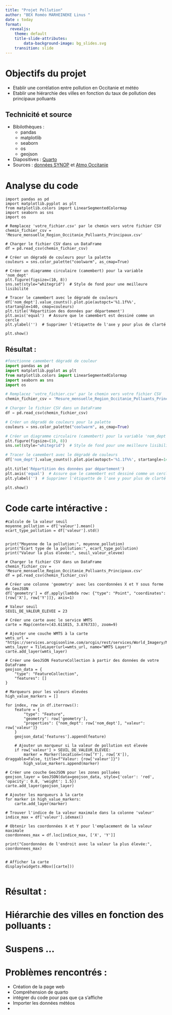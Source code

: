 ```yaml
---
title: "Projet Pollution"
author: "BEX Roméo MARHEINEKE Linus "
date : today
format:
  revealjs: 
    theme: default
    title-slide-attributes:
        data-background-image: bg_slides.svg 
    transition: slide
---
```


# Objectifs du projet {background-color="#CAFFEF"}
::: {.incremental}
- Etablir une corrélation entre pollution en Occitanie et météo 
- Etablir une hiérarchie des villes en fonction du taux de pollution des principaux polluants 
:::


## Technicité et source {background-color="#CAFFEF"}
:::{.incremental}
- Bibilothèques : 
    + pandas
    + matplotlib
    + seaborn
    + os
    + geojson
  
- Diapositives : [Quarto](https://quarto.org/)
- Sources : [données SYNOP](https://public.opendatasoft.com/explore/dataset/donnees-synop-essentielles-omm/api/?sort=date)
           et [Atmo Occitanie](https://data-atmo-occitanie.opendata.arcgis.com/pages/liste-des-flux)
:::

## {background-video="video.mp4" background-video-loop="true" background-video-muted="true"}



# Analyse du code {background-color="#CAFFEF"}
```.python

import pandas as pd
import matplotlib.pyplot as plt
from matplotlib.colors import LinearSegmentedColormap
import seaborn as sns
import os 

# Remplacez 'votre_fichier.csv' par le chemin vers votre fichier CSV
chemin_fichier_csv = 'Mesure_mensuelle_Region_Occitanie_Polluants_Principaux.csv'

# Charger le fichier CSV dans un DataFrame
df = pd.read_csv(chemin_fichier_csv)

# Créer un dégradé de couleurs pour la palette
couleurs = sns.color_palette("coolwarm", as_cmap=True)

# Créer un diagramme circulaire (camembert) pour la variable 'nom_dept'
plt.figure(figsize=(10, 8))
sns.set(style="whitegrid")  # Style de fond pour une meilleure lisibilité

# Tracer le camembert avec le dégradé de couleurs
df['nom_dept'].value_counts().plot.pie(autopct='%1.1f%%', startangle=140, cmap=couleurs)
plt.title('Répartition des données par département')
plt.axis('equal')  # Assure que le camembert est dessiné comme un cercle
plt.ylabel('')  # Supprimer l'étiquette de l'axe y pour plus de clarté

plt.show()
```

## Résultat : {background-color="#CAFFEF"}

```python

#fonctionne camembert dégradé de couleur 
import pandas as pd
import matplotlib.pyplot as plt
from matplotlib.colors import LinearSegmentedColormap
import seaborn as sns
import os 

# Remplacez 'votre_fichier.csv' par le chemin vers votre fichier CSV
chemin_fichier_csv = 'Mesure_mensuelle_Region_Occitanie_Polluants_Principaux.csv'

# Charger le fichier CSV dans un DataFrame
df = pd.read_csv(chemin_fichier_csv)

# Créer un dégradé de couleurs pour la palette
couleurs = sns.color_palette("coolwarm", as_cmap=True)

# Créer un diagramme circulaire (camembert) pour la variable 'nom_dept'
plt.figure(figsize=(10, 8))
sns.set(style="whitegrid")  # Style de fond pour une meilleure lisibilité

# Tracer le camembert avec le dégradé de couleurs
df['nom_dept'].value_counts().plot.pie(autopct='%1.1f%%', startangle=140, cmap=couleurs)

plt.title('Répartition des données par département')
plt.axis('equal')  # Assure que le camembert est dessiné comme un cercle
plt.ylabel('')  # Supprimer l'étiquette de l'axe y pour plus de clarté

plt.show()
```

# Code carte intéractive : {background-color="#CAFFEF"}

```.python
#calcule de la valeur seuil 
moyenne_pollution = df['valeur'].mean()
ecart_type_pollution = df['valeur'].std()


print("Moyenne de la pollution:", moyenne_pollution)
print("Écart type de la pollution:", ecart_type_pollution)
print("Valeur la plus élevée:", seuil_valeur_elevee)

# Charger le fichier CSV dans un DataFrame
chemin_fichier_csv = 'Mesure_mensuelle_Region_Occitanie_Polluants_Principaux.csv'
df = pd.read_csv(chemin_fichier_csv)

# Créer une colonne 'geometry' avec les coordonnées X et Y sous forme de GeoJSON
df['geometry'] = df.apply(lambda row: {"type": "Point", "coordinates": [row['X'], row['Y']]}, axis=1)

# Valeur seuil
SEUIL_DE_VALEUR_ELEVEE = 23  

# Créer une carte avec le service WMTS
carte = Map(center=(43.611015, 3.876733), zoom=9)

# Ajouter une couche WMTS à la carte
wmts_url = "https://services.arcgisonline.com/arcgis/rest/services/World_Imagery/MapServer/WMTS"
wmts_layer = TileLayer(url=wmts_url, name="WMTS Layer")
carte.add_layer(wmts_layer)

# Créer une GeoJSON FeatureCollection à partir des données de votre DataFrame
geojson_data = {
    "type": "FeatureCollection",
    "features": []
}

# Marqueurs pour les valeurs élevées
high_value_markers = []

for index, row in df.iterrows():
    feature = {
        "type": "Feature",
        "geometry": row['geometry'],
        "properties": {"nom_dept": row['nom_dept'], "valeur": row['valeur']}
    }
    geojson_data['features'].append(feature)

    # Ajouter un marqueur si la valeur de pollution est élevée
    if row['valeur'] > SEUIL_DE_VALEUR_ELEVEE:
        marker = Marker(location=(row['Y'], row['X']), draggable=False, title=f"Valeur: {row['valeur']}")
        high_value_markers.append(marker)

# Créer une couche GeoJSON pour les zones polluées
geojson_layer = GeoJSON(data=geojson_data, style={'color': 'red', 'opacity': 0.8, 'weight': 1.5})
carte.add_layer(geojson_layer)

# Ajouter les marqueurs à la carte
for marker in high_value_markers:
    carte.add_layer(marker)

# Trouver l'indice de la valeur maximale dans la colonne 'valeur'
indice_max = df['valeur'].idxmax()

# Obtenir les coordonnées X et Y pour l'emplacement de la valeur maximale
coordonnees_max = df.loc[indice_max, ['X', 'Y']]

print("Coordonnées de l'endroit avec la valeur la plus élevée:", coordonnees_max)


# Afficher la carte 
display(widgets.HBox([carte]))


```

# Résultat : {background-color="#CAFFEF"}





# Hiérarchie des villes en fonction des polluants :{background-color="#CAFFEF"} 

# Suspens ... {background-color="#353535"}



#  {background-image="classement.svg"}


# Problèmes rencontrés : {background-image="brain1.svg" background-opacity="0.5" background-size="600px" background-position="bottom" }

- Création de la page web 
- Compréhension de quarto 
- intégrer du code pour pas que ça s'affiche 
- Importer les données météos 
- 